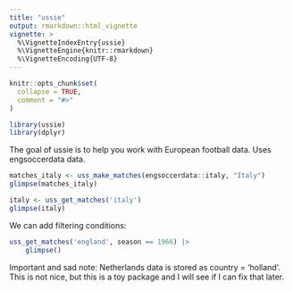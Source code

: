 ```yaml
---
title: "ussie"
output: rmarkdown::html_vignette
vignette: >
  %\VignetteIndexEntry{ussie}
  %\VignetteEngine{knitr::rmarkdown}
  %\VignetteEncoding{UTF-8}
---
```


```r
knitr::opts_chunk$set(
  collapse = TRUE,
  comment = "#>"
)
```

```r
library(ussie)
library(dplyr)
```
 
The goal of ussie is to help you work with European football data.  Uses engsoccerdata data.  
 
```r
matches_italy <- uss_make_matches(engsoccerdata::italy, "Italy")
glimpse(matches_italy)
```
 
```r
italy <- uss_get_matches('italy')
glimpse(italy)
```

We can add filtering conditions:
```r
uss_get_matches('england', season == 1966) |> 
    glimpse()
```



Important and sad note: Netherlands data is stored as country = 'holland'.  This
is not nice, but this is a toy package and I will see if I can fix that later.


